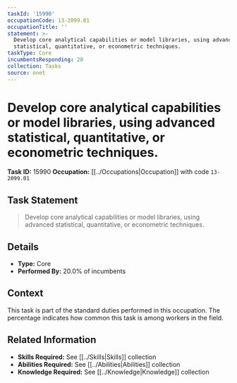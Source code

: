 ```yaml
---
taskId: '15990'
occupationCode: 13-2099.01
occupationTitle: ''
statement: >-
  Develop core analytical capabilities or model libraries, using advanced
  statistical, quantitative, or econometric techniques.
taskType: Core
incumbentsResponding: 20
collection: Tasks
source: onet
---
```

# Develop core analytical capabilities or model libraries, using advanced statistical, quantitative, or econometric techniques.

**Task ID:** 15990
**Occupation:** [[../Occupations|Occupation]] with code `13-2099.01`

## Task Statement

> Develop core analytical capabilities or model libraries, using advanced statistical, quantitative, or econometric techniques.

## Details

- **Type:** Core
- **Performed By:** 20.0% of incumbents

## Context

This task is part of the standard duties performed in this occupation. The percentage indicates how common this task is among workers in the field.

## Related Information

- **Skills Required:** See [[../Skills|Skills]] collection
- **Abilities Required:** See [[../Abilities|Abilities]] collection
- **Knowledge Required:** See [[../Knowledge|Knowledge]] collection
